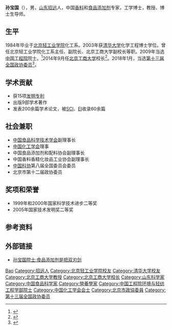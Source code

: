 '''孙宝国'''（{{bd|1961年|2月}}），男，[[山东|山东]][[招远|招远]]人，中国[[香料|香料]]和[[食品添加剂|食品添加剂]]专家，工学博士，教授、博士生导师。

== 生平 ==
1984年毕业于[[北京轻工业学院|北京轻工业学院]]化工系。2003年获[[清华大学|清华大学]]化学工程博士学位。曾任北京轻工业学院化工系主任、副院长、北京工商大学副校长等职。2009年当选[[中国工程院|中国工程院]]院士。<ref>{{cite web |url=http://www.cae.cn/cae/jsp/jump.jsp?oid=20111231115428265729788 |language= |title=孙宝国 |publisher=中国工程院 |date= |accessdate=2015-8 |archive-date=2017-07-10 |archive-url=https://web.archive.org/web/20170710042603/http://www.cae.cn/cae/jsp/jump.jsp?oid=20111231115428265729788 |dead-url=no }}</ref>2014年9月任[[北京工商大学|北京工商大学]]校长<ref>{{cite web |url=http://news.xinhuanet.com/renshi/2014-09/04/c_126954497.htm |language= |title=孙宝国任北京工商大学校长(简历) |publisher=新华人事 |date=2014-09-04 |accessdate= |archive-date=2014-09-14 |archive-url=https://web.archive.org/web/20140914054739/http://news.xinhuanet.com/renshi/2014-09/04/c_126954497.htm |dead-url=no }}</ref>。2018年1月，当选[[中国人民政治协商会议第十三届全国委员会委员名单|第十三届全国政协委员]]<ref>{{Cite web|url=http://sports.163.com/18/0126/06/D92BRKK400051C89.html|title=中国人民政治协商会议第十三届全国委员会委员名单|accessdate=2018-01-26|last=|work=网易|archive-url=https://web.archive.org/web/20180127143232/http://sports.163.com/18/0126/06/D92BRKK400051C89.html|archive-date=2018-01-27|dead-url=yes}}</ref>。

== 学术贡献 ==
* 获15项[[发明专利|发明专利]]
* 出版9部学术著作
* 发表200余篇学术论文，被[[SCI|SCI]]、[[EI|EI]]收录60余篇

== 社会兼职 ==
* [[中国食品科学技术学会|中国食品科学技术学会]]副理事长
* [[中国化工学会|中国化工学会]]理事
* 中国食品添加剂和配料协会副理事长
* 中国香料香精化妆品工业协会副理事长
* [[中国科协|中国科协]]第八届全国委员会委员
* 北京市第十二届政协委员

== 奖项和荣誉 ==
* 1999年和2000年国家科学技术进步二等奖
* 2005年国家技术发明奖二等奖

== 参考资料 ==
{{reflist}}

== 外部链接 ==
* [http://tech.gmw.cn/2014-11/05/content_13768615.htm 孙宝国院士:食品添加剂是把双刃剑]{{Wayback|url=http://tech.gmw.cn/2014-11/05/content_13768615.htm |date=20160305015345 }}

{{中国化工学会会士}}
{{中国工程院环境与轻纺工程学部院士}}

{{Authority control}}
{{DEFAULTSORT:SUN孙}}
[[Category:孙姓|Bao]]
[[Category:招远人|Category:招远人]]
[[Category:北京轻工业学院校友|Category:北京轻工业学院校友]]
[[Category:清华大学校友|Category:清华大学校友]]
[[Category:北京工商大学教授|Category:北京工商大学教授]]
[[Category:北京工商大学校长|Category:北京工商大学校长]]
[[Category:山东科学家|Category:山东科学家]]
[[Category:中国食品科学家|Category:中国食品科学家]]
[[Category:營養學家|Category:營養學家]]
[[Category:中国工程院环境与轻纺工程学部院士|Category:中国工程院环境与轻纺工程学部院士]]
[[Category:中国化工学会会士|Category:中国化工学会会士]]
[[Category:北京市政協委員|Category:北京市政協委員]]
[[Category:第十三届全国政协委员|Category:第十三届全国政协委员]]